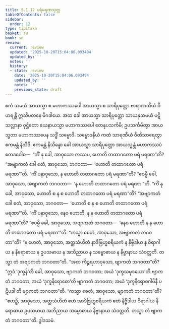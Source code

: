 ```yaml
---
title: 5.1.12 ပရံမရဏသုတ္တ
tableOfContents: false
sidebar:
  order: 12
type: tipitaka
basket: su
book: sn
review:
  current: review
  updated: '2025-10-20T15:04:06.093494'
  updated_by: ''
  notes: ''
  history:
  - state: review
    date: '2025-10-20T15:04:06.093494'
    updated_by: ''
    notes: ''
    previous_state: draft
---
```



<DynamicBreadcrumb />


<ReviewStatus review={frontmatter.review} showDetails={true} />

<HypothesisAnnotation frontmatter={frontmatter} />

<Division number="155" book="sn" e="ch" v="18" p="302">

<Paragraph number="1007" book="sn">
ဧကံ သမယံ အာယသ္မာ စ မဟာကဿပေါ အာယသ္မာ စ သာရိပုတ္တော ဗာရာဏသိယံ ဝိဟရန္တိ ဣသိပတနေ မိဂဒါယေ. အထ ခေါ အာယသ္မာ သာရိပုတ္တော သာယနှသမယံ ပဋိသလ္လာနာ ဝုဋ္ဌိတော ယေနာယသ္မာ မဟာကဿပေါ တေနုပသင်္ကမိ; ဥပသင်္ကမိတွာ အာယသ္မတာ မဟာကဿပေန သဒ္ဓိံ သမ္မောဒိ. သမ္မောဒနီယံ ကထံ သာရဏီယံ ဝီတိသာရေတွာ ဧကမန္တံ နိသီဒိ. ဧကမန္တံ နိသိန္နော ခေါ အာယသ္မာ သာရိပုတ္တော အာယသ္မန္တံ မဟာကဿပံ ဧတဒဝေါစ—  “ကိံ နု ခေါ, အာဝုသော ကဿပ, ဟောတိ တထာဂတော ပရံ မရဏာ”တိ? “အဗျာကတံ ခေါ ဧတံ, အာဝုသော, ဘဂဝတာ—  ‘ဟောတိ တထာဂတော ပရံ မရဏာ’”တိ. “ကိံ ပနာဝုသော, န ဟောတိ တထာဂတော ပရံ မရဏာ”တိ? “ဧဝမ္ပိ ခေါ, အာဝုသော, အဗျာကတံ ဘဂဝတာ—  ‘န ဟောတိ တထာဂတော ပရံ မရဏာ’”တိ. “ကိံ နု ခေါ, အာဝုသော, ဟောတိ စ န စ ဟောတိ တထာဂတော ပရံ မရဏာ”တိ? “အဗျာကတံ ခေါ ဧတံ, အာဝုသော, ဘဂဝတာ—  ‘ဟောတိ စ န စ ဟောတိ တထာဂတော ပရံ မရဏာ’”တိ. “ကိံ ပနာဝုသော, နေဝ ဟောတိ, န န ဟောတိ တထာဂတော ပရံ မရဏာ”တိ? “ဧဝမ္ပိ ခေါ, အာဝုသော, အဗျာကတံ ဘဂဝတာ—  ‘နေဝ ဟောတိ န န ဟောတိ တထာဂတော ပရံ မရဏာ’”တိ. “ကသ္မာ စေတံ, အာဝုသော, အဗျာကတံ ဘဂဝတာ”တိ? “န ဟေတံ, အာဝုသော, အတ္ထသံဟိတံ နာဒိဗြဟ္မစရိယကံ န နိဗ္ဗိဒါယ န ဝိရာဂါယ န နိရောဓာယ န ဥပသမာယ န အဘိညာယ န သမ္ဗောဓာယ န နိဗ္ဗာနာယ သံဝတ္တတိ. တသ္မာ တံ အဗျာကတံ ဘဂဝတာ”တိ.
</Paragraph>

<Paragraph number="1008" book="sn">
“အထ ကိဉ္စရဟာဝုသော, ဗျာကတံ ဘဂဝတာ”တိ? “ဣဒံ ‘ဒုက္ခန်’တိ ခေါ, အာဝုသော, ဗျာကတံ ဘဂဝတာ; အယံ ‘ဒုက္ခသမုဒယော’တိ ဗျာကတံ ဘဂဝတာ; အယံ ‘ဒုက္ခနိရောဓော’တိ ဗျာကတံ ဘဂဝတာ; အယံ ‘ဒုက္ခနိရောဓဂါမိနီ ပဋိပဒါ’တိ ဗျာကတံ ဘဂဝတာ”တိ. “ကသ္မာ စေတံ, အာဝုသော, ဗျာကတံ ဘဂဝတာ”တိ? “ဧတဉှိ, အာဝုသော, အတ္ထသံဟိတံ ဧတံ အာဒိဗြဟ္မစရိယကံ ဧတံ နိဗ္ဗိဒါယ ဝိရာဂါယ နိရောဓာယ ဥပသမာယ အဘိညာယ သမ္ဗောဓာယ နိဗ္ဗာနာယ သံဝတ္တတိ. တသ္မာ တံ ဗျာကတံ ဘဂဝတာ”တိ.

</Paragraph>
</Division>

<Paragraph number="1009" type="center" book="sn">
ဒွါဒသမံ.
</Paragraph>